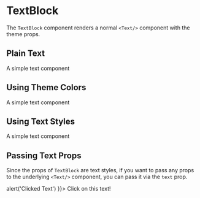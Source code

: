 
<Meta title="Components/TextBlock" decorators={[ThemeDecorator]} />

# TextBlock

The `TextBlock` component renders a normal `<Text/>` component with the theme props.

## Plain Text

<Canvas>
  <Story name="Plain Text">
    <TextBlock>A simple text component</TextBlock>
  </Story>
</Canvas>

## Using Theme Colors

<Canvas>
  <Story name="Using Theme Colors">
    <TextBlock color="brand600">A simple text component</TextBlock>
  </Story>
</Canvas>

## Using Text Styles

<Canvas>
  <Story name="Using Text Styles">
    <TextBlock
      fontSize="xl"
      fontWeight="bold"
      letterSpacing="widest"
      color="brand600"
    >
      A simple text component
    </TextBlock>
  </Story>
</Canvas>

## Passing Text Props

Since the props of `TextBlock` are text styles, if you want to pass any props to the underlying `<Text/>` component, you can pass it via the `text` prop.

<Canvas>
  <Story name="Passing Text Props">
    <TextBlock text={{ onPress: () => alert('Clicked Text') }}>
      Click on this text!
    </TextBlock>
  </Story>
</Canvas>
